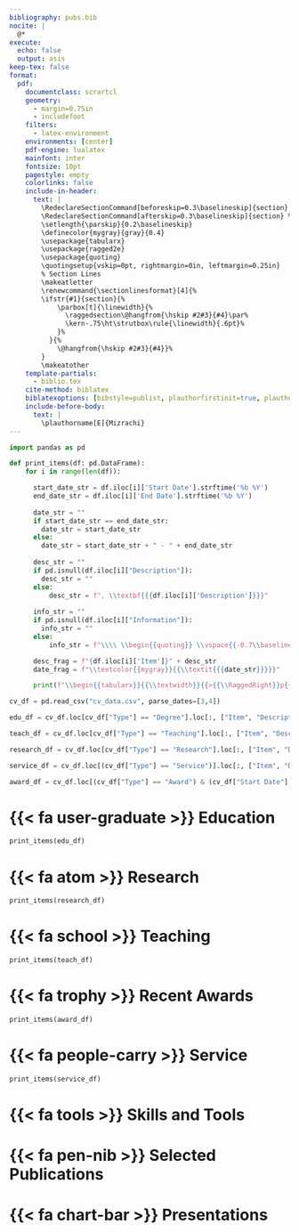 ```yaml
---
bibliography: pubs.bib
nocite: |
  @*
execute:
  echo: false
  output: asis
keep-tex: false
format: 
  pdf:
    documentclass: scrartcl
    geometry:
      - margin=0.75in
      - includefoot
    filters:
      - latex-environment
    environments: [center]
    pdf-engine: lualatex
    mainfont: inter
    fontsize: 10pt
    pagestyle: empty
    colorlinks: false
    include-in-header:
      text: |
        \RedeclareSectionCommand[beforeskip=0.3\baselineskip]{section} % Less space before section heading
        \RedeclareSectionCommand[afterskip=0.3\baselineskip]{section} % Less space after section heading
        \setlength{\parskip}{0.2\baselineskip}
        \definecolor{mygray}{gray}{0.4}
        \usepackage{tabularx}
        \usepackage{ragged2e}
        \usepackage{quoting}
        \quotingsetup{vskip=0pt, rightmargin=0in, leftmargin=0.25in}
        % Section Lines
        \makeatletter
        \renewcommand{\sectionlinesformat}[4]{%
        \ifstr{#1}{section}{%
            \parbox[t]{\linewidth}{%
              \raggedsection\@hangfrom{\hskip #2#3}{#4}\par%
              \kern-.75\ht\strutbox\rule{\linewidth}{.6pt}%
            }%
          }{%
            \@hangfrom{\hskip #2#3}{#4}}% 
        }
        \makeatother
    template-partials:
      - biblio.tex
    cite-method: biblatex
    biblatexoptions: [bibstyle=publist, plauthorfirstinit=true, plauthorhandling=highlight, plnumbering=none, hlyear=true, marginyear=false, linktitles=all, doi=false, url=false, isbn=false, eprint=false]
    include-before-body:
      text: |
        \plauthorname[E]{Mizrachi}
---
```


```python
import pandas as pd

def print_items(df: pd.DataFrame):
    for i in range(len(df)):

      start_date_str = df.iloc[i]['Start Date'].strftime('%b %Y')
      end_date_str = df.iloc[i]['End Date'].strftime('%b %Y')
      
      date_str = ""
      if start_date_str == end_date_str:
        date_str = start_date_str
      else:
        date_str = start_date_str + " - " + end_date_str
      
      desc_str = ""
      if pd.isnull(df.iloc[i]["Description"]):
        desc_str = ""
      else:
          desc_str = f", \\textbf{{{df.iloc[i]['Description']}}}"
      
      info_str = ""
      if pd.isnull(df.iloc[i]["Information"]):
        info_str = ""
      else:
          info_str = f"\\\\ \\begin{{quoting}} \\vspace{{-0.7\\baselineskip}} {df.iloc[i]['Information']} \\vspace{{-\\baselineskip}} \\end{{quoting}}"

      desc_frag = f"{df.iloc[i]['Item']}" + desc_str
      date_frag = f"\\textcolor{{mygray}}{{\\textit{{{date_str}}}}}"

      print(f"\\begin{{tabularx}}{{\\textwidth}}{{>{{\\RaggedRight}}p{{0.75\\textwidth}}  >{{\\RaggedLeft}}p{{0.21\\textwidth}}}} {desc_frag} & {date_frag} {info_str} \end{{tabularx}} \n")

cv_df = pd.read_csv("cv_data.csv", parse_dates=[3,4])

edu_df = cv_df.loc[cv_df["Type"] == "Degree"].loc[:, ["Item", "Description", "Start Date", "End Date", "Information"]]

teach_df = cv_df.loc[cv_df["Type"] == "Teaching"].loc[:, ["Item", "Description", "Start Date", "End Date", "Information"]]

research_df = cv_df.loc[cv_df["Type"] == "Research"].loc[:, ["Item", "Description", "Start Date", "End Date", "Information"]]

service_df = cv_df.loc[(cv_df["Type"] == "Service")].loc[:, ["Item", "Description", "Start Date", "End Date", "Information"]]

award_df = cv_df.loc[(cv_df["Type"] == "Award") & (cv_df["Start Date"] > "2017-01-01")].loc[:, ["Item", "Description", "Start Date", "End Date", "Information"]]
```

```{=tex}
\begin{center}
\begin{LARGE}Eli Mizrachi\end{LARGE}

\begin{small}they/them/theirs | PhD Candidate | Physics | \href{mailto:emiz@umd.edu}{emiz@umd.edu}\end{small}
\end{center}
```

# {{< fa user-graduate >}} Education

```python
print_items(edu_df)
```

# {{< fa atom >}} Research

```python
print_items(research_df)
```

# {{< fa school >}} Teaching

```python
print_items(teach_df)
```

# {{< fa trophy >}} Recent Awards

```python
print_items(award_df)
```

# {{< fa people-carry >}} Service

```python
print_items(service_df)
```

# {{< fa tools >}} Skills and Tools

```{=tex}
\begin{tabularx}{\textwidth}{>{\Centering}p{0.10\textwidth} >{\Centering}X >{\Centering}X >{\Centering}p{0.45\textwidth}} 
 & \textbf{Languages} & \textbf{Software} & \textbf{Hardware} 
\end{tabularx}
\begin{tabularx}{\textwidth}{>{\RaggedRight}p{0.10\textwidth} >{\RaggedRight}X >{\RaggedRight}X >{\RaggedRight}p{0.45\textwidth}} 
\faStar\faStar\faStar\faStar                   & Markdown, Python   &  OnShape, Notion, VS Code   & Cryogenic, High purity, High Vacuum Systems \\
\faStar\faStar\faStar\faStar[regular]          & Spanish            &  SolidWorks, Git            & Orbital Welder, Drill Press \\
\faStar\faStar\faStar[regular]\faStar[regular] & C++, LaTeX         &  COMSOL                     & Milling Machine, Lathe, Belt Sander, Bench Grinder \\
\end{tabularx}
```

# {{< fa pen-nib >}} Selected Publications

```{=tex}
\newrefcontext[sorting=ddt]
\printbibliography[heading=none, keyword={mypublication}, keyword={selectedworks}]
\endrefcontext
```
# {{< fa chart-bar >}} Presentations

```{=tex}
\newrefcontext[sorting=ddt]
\printbibliography[heading=none, keyword={mypresentation}, keyword={selectedworks}]
\endrefcontext
```